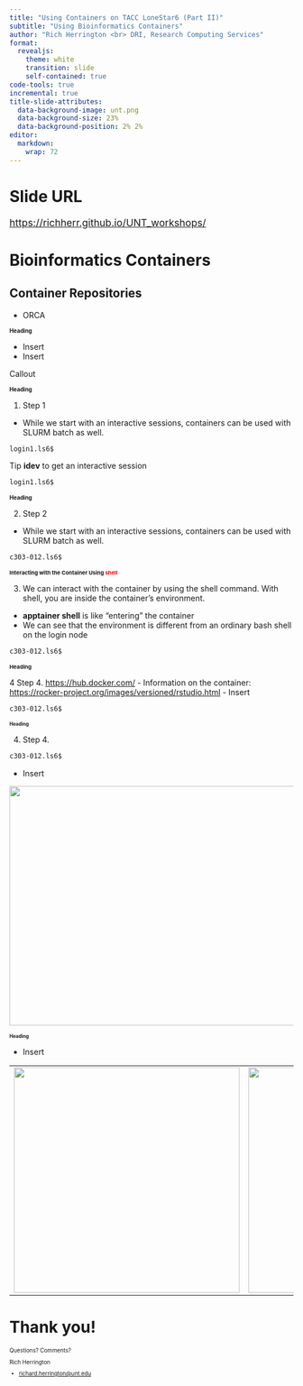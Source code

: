 ```yaml
---
title: "Using Containers on TACC LoneStar6 (Part II)"
subtitle: "Using Bioinformatics Containers"
author: "Rich Herrington <br> DRI, Research Computing Services"
format: 
  revealjs: 
    theme: white
    transition: slide
    self-contained: true
code-tools: true
incremental: true
title-slide-attributes: 
  data-background-image: unt.png
  data-background-size: 23%
  data-background-position: 2% 2%
editor: 
  markdown: 
    wrap: 72
---
```


# Slide URL

[https://richherr.github.io/UNT_workshops/](https://richherr.github.io/UNT_workshops/){style="font-size: 1.25em"}

# Bioinformatics Containers

## Container Repositories
- ORCA  

## Heading {.smaller style="font-size: 0.70em"}
- Insert
- Insert

::: fragment
::: callout-note
Callout
:::
:::

## Heading {.smaller style="font-size: 0.70em"}

1. Step 1 
- While we start with an interactive sessions, containers can be used with SLURM batch as well. 

::: fragment
``` bash
login1.ls6$ 
```
:::

::: {.fragment}
::: {.callout-tip}
Tip **idev** to get an interactive session
``` bash
login1.ls6$ 
```
:::
:::


## Heading {.smaller style="font-size: 0.70em"}

2. Step 2
- While we start with an interactive sessions, containers can be used with SLURM batch as well. 

::: fragment
``` bash
c303-012.ls6$ 
```
:::
 
## Interacting with the Container Using [shell]{style="color: red;"} {.smaller style="font-size: 0.68em"}

3. We can interact with the container by using the shell command. With shell, you are inside the container's environment.
- **apptainer shell** is like "entering" the container
- We can see that the environment is different from an ordinary bash shell on the login node

::: fragment
``` bash
c303-012.ls6$ 
```
:::

## Heading {.smaller style="font-size: 0.68em"}

4 Step 4.
[https://hub.docker.com/](https://hub.docker.com/)
- Information on the container: 
[https://rocker-project.org/images/versioned/rstudio.html](https://rocker-project.org/images/versioned/rstudio.html)
- Insert 

::: fragment
``` bash
c303-012.ls6$ 
```
:::

## Heading {.smaller style="font-size: 0.60em"}

4. Step 4.

::: fragment
``` bash
c303-012.ls6$ 
```
:::

- Insert

::: fragment
![](/work/richherr/UNT_workshops/RStudio.png){.fragment width="860" height="425"}
:::

## Heading {.smaller style="font-size: 0.60em"}
- Insert   

::: fragment
<table>
<tr>
<td><img src="/work/richherr/UNT_workshops/terminal.png" width="400" /></td>
<td><img src="/work/richherr/UNT_workshops/rstudio_htop.png" width="400" /></td>
</tr>
</table>
:::

# Thank you!

::: { style="font-size: 0.70em" }
Questions? Comments?

Rich Herrington

- [richard.herrington\@unt.edu](mailto:richard.herrington@unt.edu){.email}
:::
